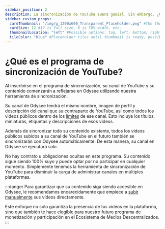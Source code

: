---
sidebar_position: 2
description: La sincronización de YouTube suena genial. Sin embargo. ¿Qué es?
sidebar_custom_props:
  cardThumbnail: "/img/g_1200x600_Transparent_Placeholder.png" #The thumbnail on the category card.
  cardSize: 12 #12 is full size, 6 is 50% width, etc.
  thumbnailLocation: "left" #Possible options: top, left, bottom, right, none
  tileColor: "blue" #Placeholder tiles until thumbnail is ready, possible options: blue, cream, darkpurple, lightpurple, mauve, orange, pink, none
---

# ¿Qué es el programa de sincronización de YouTube?

Al inscribirse en el programa de sincronización, su canal de YouTube y su contenido comenzarán a reflejarse en Odysee utilizando nuestra herramienta de sincronización.

Su canal de Odysee tendrá el mismo nombre, imagen de perfil y descripción del canal que su contraparte de YouTube, así como todos los videos públicos dentro de los [límites](/es/category-syncprogram/limits) de ese canal. Esto incluye los títulos, miniaturas, etiquetas y descripciones de esos videos.

Además de sincronizar todo su contenido existente, todos los videos públicos subidos a su canal de YouTube en el futuro también se sincronizarán con Odysee automáticamente. De esta manera, su canal en Odysee se ejecutará solo.

No hay contrato u obligaciones ocultas en este programa. Su contenido sigue siendo 100% suyo y puede optar por no participar en cualquier momento. Simplemente tenemos la herramienta de sincronización de YouTube para disminuir la carga de administrar canales en múltiples plataformas.

:::danger Para garantizar que su contenido siga siendo accesible en Odysee, le recomendamos encarecidamente que empiece a [subir manualmente](https://help.odysee.tv/es/category-uploading/) sus vídeos directamente.

Este enfoque no sólo garantiza la presencia de tus vídeos en la plataforma, sino que también te hace elegible para nuestro futuro programa de monetización y participación en el Ecosistema de Medios Descentralizados.
:::
